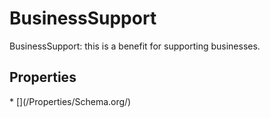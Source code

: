 
# BusinessSupport

BusinessSupport: this is a benefit for supporting businesses.

## Properties

<Grid>
* [](/Properties/Schema.org/)

</Grid>

